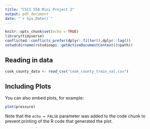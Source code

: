 ```yaml
---
title: "CSCI 550 Mini Project 2"
output: pdf_document
date: "`r Sys.Date()`"
---
```


```r
knitr::opts_chunk$set(echo = TRUE)
library(tidyverse)
conflicted::conflicts_prefer(dplyr::filter(),dplyr::lag())
setwd(dirname(rstudioapi::getActiveDocumentContext()$path))
```

## Reading in data

```r
cook_county_data <- read_csv("cook_county_train_val.csv")
```

## Including Plots

You can also embed plots, for example:

```r
plot(pressure)
```

Note that the `echo = FALSE` parameter was added to the code chunk to prevent printing of the R code that generated the plot.

